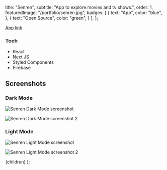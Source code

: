 
  title: "Senren",
  subtitle: "App to explore movies and tv shows.",
  order: 1,
  featuredImage: "/portfolio/senren.jpg",
  badges: [
    {
      text: "App",
      color: "blue",
    },
    {
      text: "Open Source",
      color: "green",
    }
  ],
};

[App link](https://senren.vercel.app/)

### Tech

- React
- Next JS
- Styled Components
- Firebase

## Screenshots

### Dark Mode

![Senren Dark Mode screenshot](https://i.imgur.com/w7WC4WQ.png)

![Senren Dark Mode screenshot 2](https://i.imgur.com/Bzyf2wp.png)

### Light Mode

![Senren Light Mode screenshot](https://i.imgur.com/wW6Do1k.png)

![Senren Light Mode screenshot 2](https://i.imgur.com/ah5xaJl.png)

  <BlogLayout meta={meta}>{children}</BlogLayout>
);
